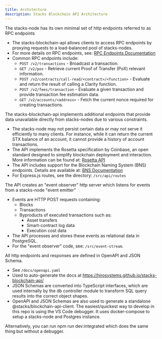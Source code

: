 ```yaml
---
title: Architecture
description: Stacks Blockchain API Architecture
---
```


The stacks-node has its own minimal set of http endpoints referred to as RPC endpoints

- The stacks-blockchain-api allows clients to access RPC endpoints by proxying requests to a load-balanced pool of stacks-nodes.
- For more details on RPC endpoints, see: [RPC Endpoints Documentation](https://github.com/blockstack/stacks-blockchain/blob/master/docs/rpc-endpoints.md)
- Common RPC endpoints include:
  - `POST /v2/transactions` - Broadcast a transaction.
  - `GET /v2/pox` - Retrieve current Proof of Transfer (PoX) relevant information.
  - `POST /v2/contracts/call-read/<contract>/<function>` - Evaluate and return the result of calling a Clarity function.
  - `POST /v2/fees/transaction` - Evaluate a given transaction and provide transaction fee estimation data.
  - `GET /v2/accounts/<address>` - Fetch the current nonce required for creating transactions.

The stacks-blockchain-api implements additional endpoints that provide data unavailable directly from stacks-nodes due to various constraints.

- The stacks-node may not persist certain data or may not serve it efficiently to many clients. For instance, while it can return the current STX balance of an account, it cannot provide a history of account transactions.
- The API implements the Rosetta specification by Coinbase, an open standard designed to simplify blockchain deployment and interaction. More information can be found at: [Rosetta API](https://www.rosetta-api.org/)
- The API includes support for the Blockchain Naming System (BNS) endpoints. Details are available at: [BNS Documentation](https://docs.stacks.co/clarity/example-contracts/bns)
- For Express.js routes, see the directory: `/src/api/routes`

The API creates an "event observer" http server which listens for events from a stacks-node "event emitter"

- Events are HTTP POST requests containing:
  - Blocks
  - Transactions
  - Byproducts of executed transactions such as:
    - Asset transfers
    - Smart-contract log data
    - Execution cost data
- The API processes and stores these events as relational data in PostgreSQL.
- For the "event observer" code, see: `/src/event-stream`.

All http endpoints and responses are defined in OpenAPI and JSON Schema.

- See `/docs/openapi.yaml`
- Used to auto-generate the docs at https://hirosystems.github.io/stacks-blockchain-api/
- JSON Schemas are converted into TypeScript interfaces, which are used internally by the db controller module to transform SQL query results into the correct object shapes.
- OpenAPI and JSON Schemas are also used to generate a standalone @stacks/blockchain-api-client.
The easiest/quickest way to develop in this repo is using the VS Code debugger. It uses docker-compose to setup a stacks-node and Postgres instance.

Alternatively, you can run npm run dev:integrated which does the same thing but without a debugger.
